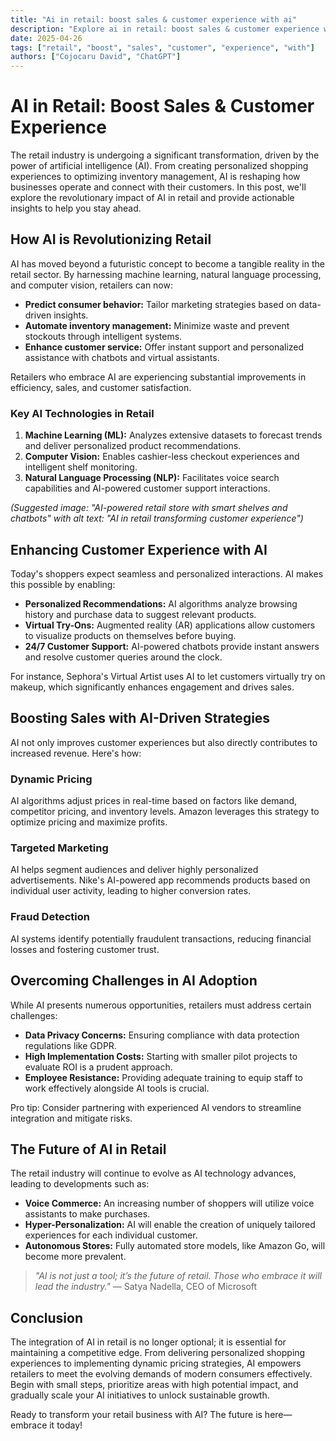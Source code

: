 ```yaml
---
title: "Ai in retail: boost sales & customer experience with ai"
description: "Explore ai in retail: boost sales & customer experience with ai in this detailed guide, offering insights, strategies, and practical tips to enhance your understanding and application of the topic."
date: 2025-04-26
tags: ["retail", "boost", "sales", "customer", "experience", "with"]
authors: ["Cojocaru David", "ChatGPT"]
---
```


# AI in Retail: Boost Sales & Customer Experience

The retail industry is undergoing a significant transformation, driven by the power of artificial intelligence (AI). From creating personalized shopping experiences to optimizing inventory management, AI is reshaping how businesses operate and connect with their customers. In this post, we'll explore the revolutionary impact of AI in retail and provide actionable insights to help you stay ahead.

## How AI is Revolutionizing Retail

AI has moved beyond a futuristic concept to become a tangible reality in the retail sector. By harnessing machine learning, natural language processing, and computer vision, retailers can now:

*   **Predict consumer behavior:** Tailor marketing strategies based on data-driven insights.
*   **Automate inventory management:** Minimize waste and prevent stockouts through intelligent systems.
*   **Enhance customer service:** Offer instant support and personalized assistance with chatbots and virtual assistants.

Retailers who embrace AI are experiencing substantial improvements in efficiency, sales, and customer satisfaction.

### Key AI Technologies in Retail

1.  **Machine Learning (ML):** Analyzes extensive datasets to forecast trends and deliver personalized product recommendations.
2.  **Computer Vision:** Enables cashier-less checkout experiences and intelligent shelf monitoring.
3.  **Natural Language Processing (NLP):** Facilitates voice search capabilities and AI-powered customer support interactions.

*(Suggested image: "AI-powered retail store with smart shelves and chatbots" with alt text: "AI in retail transforming customer experience")*

## Enhancing Customer Experience with AI

Today's shoppers expect seamless and personalized interactions. AI makes this possible by enabling:

*   **Personalized Recommendations:** AI algorithms analyze browsing history and purchase data to suggest relevant products.
*   **Virtual Try-Ons:** Augmented reality (AR) applications allow customers to visualize products on themselves before buying.
*   **24/7 Customer Support:** AI-powered chatbots provide instant answers and resolve customer queries around the clock.

For instance, Sephora's Virtual Artist uses AI to let customers virtually try on makeup, which significantly enhances engagement and drives sales.

## Boosting Sales with AI-Driven Strategies

AI not only improves customer experiences but also directly contributes to increased revenue. Here's how:

### Dynamic Pricing

AI algorithms adjust prices in real-time based on factors like demand, competitor pricing, and inventory levels. Amazon leverages this strategy to optimize pricing and maximize profits.

### Targeted Marketing

AI helps segment audiences and deliver highly personalized advertisements. Nike's AI-powered app recommends products based on individual user activity, leading to higher conversion rates.

### Fraud Detection

AI systems identify potentially fraudulent transactions, reducing financial losses and fostering customer trust.

## Overcoming Challenges in AI Adoption

While AI presents numerous opportunities, retailers must address certain challenges:

*   **Data Privacy Concerns:** Ensuring compliance with data protection regulations like GDPR.
*   **High Implementation Costs:** Starting with smaller pilot projects to evaluate ROI is a prudent approach.
*   **Employee Resistance:** Providing adequate training to equip staff to work effectively alongside AI tools is crucial.

Pro tip: Consider partnering with experienced AI vendors to streamline integration and mitigate risks.

## The Future of AI in Retail

The retail industry will continue to evolve as AI technology advances, leading to developments such as:

*   **Voice Commerce:** An increasing number of shoppers will utilize voice assistants to make purchases.
*   **Hyper-Personalization:** AI will enable the creation of uniquely tailored experiences for each individual customer.
*   **Autonomous Stores:** Fully automated store models, like Amazon Go, will become more prevalent.

> *"AI is not just a tool; it’s the future of retail. Those who embrace it will lead the industry."* — Satya Nadella, CEO of Microsoft

## Conclusion

The integration of AI in retail is no longer optional; it is essential for maintaining a competitive edge. From delivering personalized shopping experiences to implementing dynamic pricing strategies, AI empowers retailers to meet the evolving demands of modern consumers effectively. Begin with small steps, prioritize areas with high potential impact, and gradually scale your AI initiatives to unlock sustainable growth.

Ready to transform your retail business with AI? The future is here—embrace it today!

